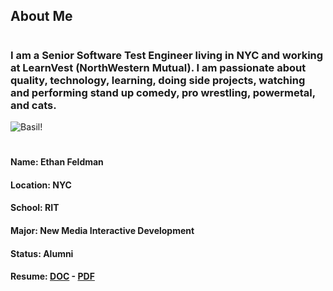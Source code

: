 ## About Me

#

### I am a Senior Software Test Engineer living in NYC and working at LearnVest (NorthWestern Mutual). I am passionate about quality, technology, learning, doing side projects, watching and performing stand up comedy, pro wrestling, powermetal, and cats. 

![Basil!](https://www.csh.rit.edu/~emaxsaun/newersite/sliderpics/13.jpg)

#

#### Name: Ethan Feldman
#### Location: NYC
#### School: RIT
#### Major: New Media Interactive Development
#### Status: Alumni
#### Resume: [DOC](https://www.csh.rit.edu/~emaxsaun/newersite/resume_ethan_feldman.doc)  - [PDF](https://www.csh.rit.edu/~emaxsaun/newersite/resume_ethan_feldman.pdf) 